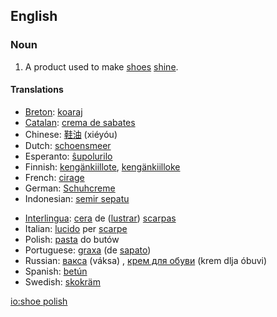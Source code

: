==English==

===Noun===
{{en-noun|sg=[[shoe]] [[polish]]|es}}

# A product used to make [[shoe]]s [[shine]].

====Translations====
{{trans-top|product used to make shoes shine}}
* [[Breton]]: [[koaraj]] {{m}}
* [[Catalan]]: [[crema de sabates]] {{f}}
* Chinese: [[鞋油]] (xiéyóu)
* Dutch: [[schoensmeer]] {{n}}
* Esperanto: [[ŝupolurilo]]
* Finnish: [[kengänkiillote]], [[kengänkiilloke]]
* French: [[cirage]] {{m}}
* German: [[Schuhcreme]] {{f}}
* Indonesian: [[semir sepatu]]
{{trans-mid}}
* [[Interlingua]]: [[cera]] de ([[lustrar]]) [[scarpa]]s
* Italian: [[lucido]] per [[scarpe]]
* Polish: [[pasta#Polish|pasta]] do butów
* Portuguese: [[graxa]] (de [[sapato]]) {{f}}
* Russian: [[вакса]] (váksa) {{f}}, [[крем для обуви]] (krem dlja óbuvi) {{m}}
* Spanish: [[betún]] {{m}}
* Swedish: [[skokräm]] {{c}}
{{trans-bottom}}

[[io:shoe polish]]